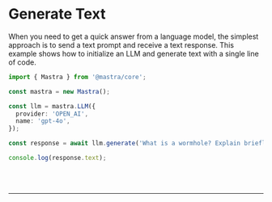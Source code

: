 
# Generate Text

When you need to get a quick answer from a language model, the simplest approach is to send a text prompt and receive a text response. This example shows how to initialize an LLM and generate text with a single line of code.

```ts showLineNumbers copy
import { Mastra } from '@mastra/core';

const mastra = new Mastra();

const llm = mastra.LLM({
  provider: 'OPEN_AI',
  name: 'gpt-4o',
});

const response = await llm.generate('What is a wormhole? Explain briefly.');

console.log(response.text);
```

<br />
<br />
<hr className="dark:border-[#404040] border-gray-300" />
<br />
<br />
<GithubLink link={'https://github.com/mastra-ai/mastra/blob/main/examples/basics/llms/generate-text.ts'} />
